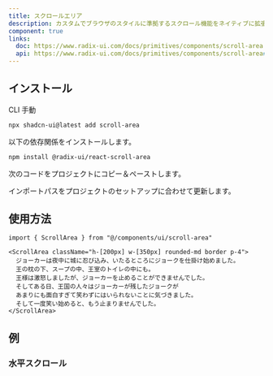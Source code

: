 ```yaml
---
title: スクロールエリア
description: カスタムでブラウザのスタイルに準拠するスクロール機能をネイティブに拡張します。
component: true
links:
  doc: https://www.radix-ui.com/docs/primitives/components/scroll-area
  api: https://www.radix-ui.com/docs/primitives/components/scroll-area#api-reference
---
```


<ComponentPreview name="scroll-area-demo" />

## インストール

<Tabs defaultValue="cli">

<TabsList>
  <TabsTrigger value="cli">CLI</TabsTrigger>
  <TabsTrigger value="manual">手動</TabsTrigger>
</TabsList>
<TabsContent value="cli">

```bash
npx shadcn-ui@latest add scroll-area
```

</TabsContent>

<TabsContent value="manual">

<Steps>

<Step>以下の依存関係をインストールします。</Step>

```bash
npm install @radix-ui/react-scroll-area
```

<Step>次のコードをプロジェクトにコピー＆ペーストします。</Step>

<ComponentSource name="scroll-area" />

<Step>インポートパスをプロジェクトのセットアップに合わせて更新します。</Step>

</Steps>

</TabsContent>

</Tabs>

## 使用方法

```tsx
import { ScrollArea } from "@/components/ui/scroll-area"
```

```tsx
<ScrollArea className="h-[200px] w-[350px] rounded-md border p-4">
  ジョーカーは夜中に城に忍び込み、いたるところにジョークを仕掛け始めました。
  王の枕の下、スープの中、王室のトイレの中にも。
  王様は激怒しましたが、ジョーカーを止めることができませんでした。
  そしてある日、王国の人々はジョーカーが残したジョークが
  あまりにも面白すぎて笑わずにはいられないことに気づきました。
  そして一度笑い始めると、もう止まりませんでした。
</ScrollArea>
```

## 例

### 水平スクロール

<ComponentPreview name="scroll-area-horizontal-demo" />